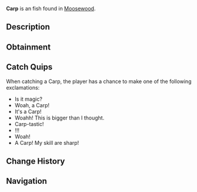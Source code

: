 {{FishInfobox
|image          = Carp.png
|rarity         = Uncommon
|sea            = First Sea
|location       = [[Moosewood]]
|sublocation    = Freshwater
|sources        = Common Crate, Fish Barrel, Fishing Rod
|radar_location = 
|xp             = 80
|weather        = 
|time           = 
|season         = 
|bait           = Bagel
|base_weight    = 5
|base_value     = 110
|weight_range   = 4
|base_chance    = 60
|base_resil     = 70
}}
'''Carp''' is an {{Rarity|Uncommon}} fish found in [[Moosewood]].

== Description ==
{{Description|Carps are freshwater fish that are known for their whisker-like barbels around their mouth. Carps can adapt to plenty of different environments, as they can thrive in various water conditions. Due to their resilience, they are a common choice for stocking man-made ponds and lakes! They are also pretty cute, in my opinion.|Bestiary Entry}}

== Obtainment ==
{{Description|Found in the back of Moosewood Pond.|Bestiary Hint}}
{{Fish Availability|
Bloop Fish
Moosewood/Freshwater Pond
|top_rods      = 
Free Spirit Rod\196104.77\138892.35;
Azure Of Lagoon\191368.98\154225.69;
Trident Rod\190237.37\111391.33;
Leviathan's Fang Rod\188541.11\178197.86;
No-Life Rod\179338.58\158187.99;
Resourceful Rod\166761.45\162523.61;
Training Rod\147346.88\169466.98;
Merchant Rod\173184.69\169289.84;
Ethereal Prism Rod\162845.81\198783.09;
Astralhook Rod\165035.8\174605.1;
Depthseeker Rod\173141.36\153312.9;
Verdant Shear Rod\172788.63\156450.89;
Avalanche Rod\170627.76\148372.68;
Blazebringer Rod\169412.77\142563.71;
Zeus Rod\168204.95\133801.75;
Challenger's Rod\165543.45\143782.2;
Volcanic Rod\164247.75\101541.1;
Seraphic Rod\159698.26\156966.3;
Rod Of The Depths\157995.17\130215.42;
Rod Of The Forgotten Fang\156756.45\143345.23;
Rod Of The Exalted One\149009.93\125808.11;
Steady Rod\81942.52\73816.93
|recommended   = Trident Rod
}}

== Catch Quips ==
When catching a Carp, the player has a chance to make one of the following exclamations:
* Is it magic?
* Woah, a Carp!
* It's a Carp!
* Woahh! This is bigger than I thought.
* Carp-tastic!
* !!!
* Woah!
* A Carp! My skill are sharp!

== Change History ==
{{Change History|{{subst:Current Version}}}}

== Navigation ==
{{Fish Navbox|Moosewood}}